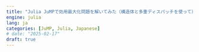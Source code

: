 ```yaml
---
title: "Julia JuMPで効用最大化問題を解いてみた（構造体と多重ディスパッチを使って）"
engine: julia
lang: ja
categories: [JuMP, Julia, Japanese]
# date: "2025-02-17"
draft: true
---
```


